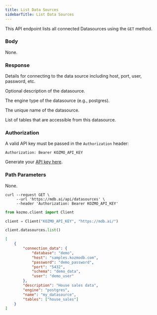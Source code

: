 ```yaml
---
title: List Data Sources
sidebarTitle: List Data Sources
---
```


This API endpoint lists all connected Datasources using the `GET` method.

### Body

None.

### Response

<ResponseField name="connection_data" type="object" required>  

Details for connecting to the data source including host, port, user, password, etc.

</ResponseField>

<ResponseField name="description" type="string">  

Optional description of the datasource.

</ResponseField>

<ResponseField name="engine" type="string" required>  

The engine type of the datasource (e.g., postgres).

</ResponseField>

<ResponseField name="name" type="string" required>  

The unique name of the datasource.

</ResponseField>

<ResponseField name="tables" type="array">  

List of tables that are accessible from this datasource.

</ResponseField>

### Authorization

A valid API key must be passed in the `Authorization` header:

```
Authorization: Bearer KOZMO_API_KEY
```

Generate your [API key here](https://mdb.ai/apiKeys).

### Path Parameters

None.

<RequestExample>

```shell Shell
curl --request GET \
     --url 'https://mdb.ai/api/datasources' \
     --header 'Authorization: Bearer KOZMO_API_KEY'
```

```python Python
from kozmo.client import Client

client = Client("KOZMO_API_KEY", "https://mdb.ai/")

client.datasources.list()
```

</RequestExample>

<ResponseExample>

```json Response
[
    {
        "connection_data": {
            "database": "demo",
            "host": "samples.kozmodb.com",
            "password": "demo_password",
            "port": "5432",
            "schema": "demo_data",
            "user": "demo_user"
        },
        "description": "House sales data",
        "engine": "postgres",
        "name": "my_datasource",
        "tables": ["house_sales"]
    }
]
```

</ResponseExample>

